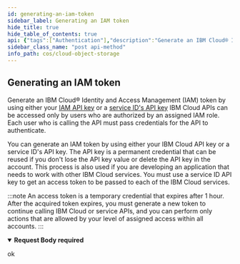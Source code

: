 ```yaml
---
id: generating-an-iam-token
sidebar_label: Generating an IAM token
hide_title: true
hide_table_of_contents: true
api: {"tags":["Authentication"],"description":"Generate an IBM Cloud® Identity and Access Management (IAM) token by using either your [IAM API key](https://cloud.ibm.com/docs/iam?topic=iam-userapikey#userapikey) or a [service ID's API key](https://cloud.ibm.com/docs/iam?topic=iam-serviceidapikeys#serviceidapikeys) IBM Cloud APIs can be accessed only by users who are authorized by an assigned IAM role.\nEach user who is calling the API must pass credentials for the API to authenticate.\n\nYou can generate an IAM token by using either your IBM Cloud API key or a service ID's API key.\nThe API key is a permanent credential that can be reused if you don't lose the API key value or delete the API key in the account.\nThis process is also used if you are developing an application that needs to work with other IBM Cloud services.\nYou must use a service ID API key to get an access token to be passed to each of the IBM Cloud services.\n\n:::note\nAn access token is a temporary credential that expires after 1 hour.\nAfter the acquired token expires, you must generate a new token to continue calling IBM Cloud or service APIs, and you can perform only actions that are allowed by your level of assigned access within all accounts.\n:::","requestBody":{"content":{"application/x-www-form-urlencoded":{"schema":{"type":"object","properties":{"grant_type":{"type":"string","enum":["urn:ibm:params:oauth:grant-type:apikey"]},"apikey":{"type":"string"}},"required":["grant_type","apikey"]}}},"required":true},"security":[{"//":[]}],"responses":{"200":{"description":"ok"}},"parameters":[],"method":"post","path":"/identity/token","servers":[{"url":"https://s3.{region}.cloud-object-storage.appdomain.cloud","variables":{"region":{"enum":["us","eu","ap","us-south","us-east","eu-gb","eu-de","au-syd","jp-tok","ams03","che01","hkg02","mex01","mil01","mon01","osl01","par01","sjc04","sao01","seo01","sng01","tor01"],"default":"us"}}}],"securitySchemes":{"BearerAuth":{"type":"http","scheme":"bearer"},"BasicAuth":{"type":"http","scheme":"basic"}},"info":{"title":"Cloud Object Storage","version":"1.0.1"},"postman":{"name":"Generating an IAM token","description":{"content":"Generate an IBM Cloud® Identity and Access Management (IAM) token by using either your [IAM API key](https://cloud.ibm.com/docs/iam?topic=iam-userapikey#userapikey) or a [service ID's API key](https://cloud.ibm.com/docs/iam?topic=iam-serviceidapikeys#serviceidapikeys) IBM Cloud APIs can be accessed only by users who are authorized by an assigned IAM role.\nEach user who is calling the API must pass credentials for the API to authenticate.\n\nYou can generate an IAM token by using either your IBM Cloud API key or a service ID's API key.\nThe API key is a permanent credential that can be reused if you don't lose the API key value or delete the API key in the account.\nThis process is also used if you are developing an application that needs to work with other IBM Cloud services.\nYou must use a service ID API key to get an access token to be passed to each of the IBM Cloud services.\n\n:::note\nAn access token is a temporary credential that expires after 1 hour.\nAfter the acquired token expires, you must generate a new token to continue calling IBM Cloud or service APIs, and you can perform only actions that are allowed by your level of assigned access within all accounts.\n:::","type":"text/plain"},"url":{"path":["identity","token"],"host":["{{baseUrl}}"],"query":[],"variable":[]},"header":[{"key":"Content-Type","value":"application/x-www-form-urlencoded"}],"method":"POST","body":{"mode":"urlencoded","urlencoded":[]}}}
sidebar_class_name: "post api-method"
info_path: cos/cloud-object-storage
---
```



## Generating an IAM token



Generate an IBM Cloud® Identity and Access Management (IAM) token by using either your [IAM API key](https://cloud.ibm.com/docs/iam?topic=iam-userapikey#userapikey) or a [service ID&#39;s API key](https://cloud.ibm.com/docs/iam?topic=iam-serviceidapikeys#serviceidapikeys) IBM Cloud APIs can be accessed only by users who are authorized by an assigned IAM role.
Each user who is calling the API must pass credentials for the API to authenticate.

You can generate an IAM token by using either your IBM Cloud API key or a service ID&#39;s API key.
The API key is a permanent credential that can be reused if you don&#39;t lose the API key value or delete the API key in the account.
This process is also used if you are developing an application that needs to work with other IBM Cloud services.
You must use a service ID API key to get an access token to be passed to each of the IBM Cloud services.

:::note
An access token is a temporary credential that expires after 1 hour.
After the acquired token expires, you must generate a new token to continue calling IBM Cloud or service APIs, and you can perform only actions that are allowed by your level of assigned access within all accounts.
:::

<details style={{}} data-collapsed={false} open={true}><summary style={{"textAlign":"left"}}><strong>Request Body</strong><strong style={{"fontSize":"var(--ifm-code-font-size)","color":"var(--openapi-required)"}}> required</strong></summary><div style={{"textAlign":"left","marginLeft":"1rem"}}></div><ul style={{"marginLeft":"1rem"}}><SchemaItem collapsible={false} name={"grant_type"} required={true} schemaDescription={undefined} schemaName={"string"} qualifierMessage={"**Possible values:** [`urn:ibm:params:oauth:grant-type:apikey`]"}></SchemaItem><SchemaItem collapsible={false} name={"apikey"} required={true} schemaDescription={undefined} schemaName={"string"} qualifierMessage={undefined}></SchemaItem></ul></details><div><ApiTabs><TabItem label={"200"} value={"200"}><div>

ok

</div><div></div></TabItem></ApiTabs></div>
      